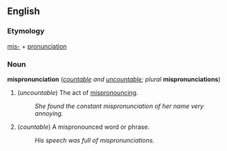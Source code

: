 ==English==
===Etymology===
[[mis-]] + [[pronunciation]]

===Noun===
'''mispronunciation''' (''[[countable]] and [[uncountable]]; plural'' '''mispronunciations''')

#(''uncountable'') The act of [[mispronounce|mispronouncing]].
#:''She found the constant mispronunciation of her name very annoying.''
#(''countable'') A mispronounced word or phrase.
#:''His speech was full of mispronunciations.''
